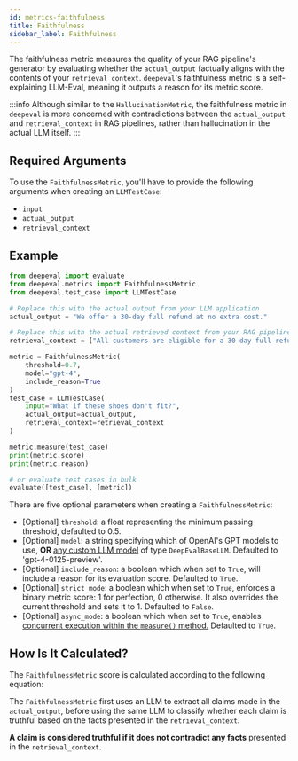 ```yaml
---
id: metrics-faithfulness
title: Faithfulness
sidebar_label: Faithfulness
---
```



The faithfulness metric measures the quality of your RAG pipeline's generator by evaluating whether the `actual_output` factually aligns with the contents of your `retrieval_context`. `deepeval`'s faithfulness metric is a self-explaining LLM-Eval, meaning it outputs a reason for its metric score.

:::info
Although similar to the `HallucinationMetric`, the faithfulness metric in `deepeval` is more concerned with contradictions between the `actual_output` and `retrieval_context` in RAG pipelines, rather than hallucination in the actual LLM itself.
:::

## Required Arguments

To use the `FaithfulnessMetric`, you'll have to provide the following arguments when creating an `LLMTestCase`:

- `input`
- `actual_output`
- `retrieval_context`

## Example

```python
from deepeval import evaluate
from deepeval.metrics import FaithfulnessMetric
from deepeval.test_case import LLMTestCase

# Replace this with the actual output from your LLM application
actual_output = "We offer a 30-day full refund at no extra cost."

# Replace this with the actual retrieved context from your RAG pipeline
retrieval_context = ["All customers are eligible for a 30 day full refund at no extra cost."]

metric = FaithfulnessMetric(
    threshold=0.7,
    model="gpt-4",
    include_reason=True
)
test_case = LLMTestCase(
    input="What if these shoes don't fit?",
    actual_output=actual_output,
    retrieval_context=retrieval_context
)

metric.measure(test_case)
print(metric.score)
print(metric.reason)

# or evaluate test cases in bulk
evaluate([test_case], [metric])
```

There are five optional parameters when creating a `FaithfulnessMetric`:

- [Optional] `threshold`: a float representing the minimum passing threshold, defaulted to 0.5.
- [Optional] `model`: a string specifying which of OpenAI's GPT models to use, **OR** [any custom LLM model](metrics-introduction#using-a-custom-llm) of type `DeepEvalBaseLLM`. Defaulted to 'gpt-4-0125-preview'.
- [Optional] `include_reason`: a boolean which when set to `True`, will include a reason for its evaluation score. Defaulted to `True`.
- [Optional] `strict_mode`: a boolean which when set to `True`, enforces a binary metric score: 1 for perfection, 0 otherwise. It also overrides the current threshold and sets it to 1. Defaulted to `False`.
- [Optional] `async_mode`: a boolean which when set to `True`, enables [concurrent execution within the `measure()` method.](metrics-introduction#measuring-a-metric-in-async) Defaulted to `True`.

## How Is It Calculated?

The `FaithfulnessMetric` score is calculated according to the following equation:

<Equation formula="\text{Faithfulness} = \frac{\text{Number of Truthful Claims}}{\text{Total Number of Claims}}" />

The `FaithfulnessMetric` first uses an LLM to extract all claims made in the `actual_output`, before using the same LLM to classify whether each claim is truthful based on the facts presented in the `retrieval_context`.

**A claim is considered truthful if it does not contradict any facts** presented in the `retrieval_context`.
